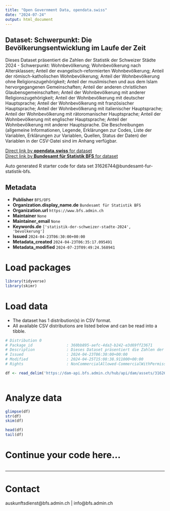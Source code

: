 ```yaml
---
title: "Open Government Data, opendata.swiss"
date: "2024-07-24"
output: html_document
---
```


## Dataset: Schwerpunkt: Die Bevölkerungsentwicklung im Laufe der Zeit

Dieses Dataset präsentiert die Zahlen der Statistik der Schweizer Städte 2024 - Schwerpunkt: Wohnbevölkerung; Wohnbevölkerung nach Altersklassen; Anteil der evangelisch-reformierten Wohnbevölkerung; Anteil der römisch-katholischen Wohnbevölkerung; Anteil der Wohnbevölkerung ohne Religionszugehörigkeit; Anteil der muslimischen und aus dem Islam hervorgegangenen Gemeinschaften; Anteil der anderen christlichen Glaubensgemeinschaften; Anteil der Wohnbevölkerung mit anderer Religionszugehörigkeit; Anteil der Wohnbevölkerung mit deutscher Hauptsprache; Anteil der Wohnbevölkerung mit französischer Hauptsprache; Anteil der Wohnbevölkerung mit italienischer Hauptsprache; Anteil der Wohnbevölkerung mit rätoromanischer Hauptsprache; Anteil der Wohnbevölkerung mit englischer Hauptsprache; Anteil der Wohnbevölkerung mit anderer Hauptsprache. Die Beschreibungen (allgemeine Informationen, Legende, Erklärungen zur Codes, Liste der Variablen, Erklärungen zur Variablen, Quellen, Status der Daten) der Variablen in der CSV-Datei sind im Anhang verfügbar.

[Direct link by **opendata.swiss** for dataset](https://opendata.swiss/de/dataset/schwerpunkt-die-bevolkerungsentwicklung-im-laufe-der-zeit)<br>
[Direct link by **Bundesamt für Statistik BFS** for dataset](https://www.bfs.admin.ch/asset/de/ts-b-ssv-00-2024)

Auto generated R starter code for data set 31626744@bundesamt-fur-statistik-bfs.

## Metadata

- **Publisher** `BFS/OFS`
- **Organization.display_name.de** `Bundesamt für Statistik BFS`
- **Organization.url** `https://www.bfs.admin.ch`
- **Maintainer** `None`
- **Maintainer_email** `None`
- **Keywords.de** `['statistik-der-schweizer-stadte-2024', 'bevolkerung']`
- **Issued** `2024-04-23T06:30:00+00:00`
- **Metadata_created** `2024-04-23T06:35:17.095491`
- **Metadata_modified** `2024-07-23T09:49:24.568941`


# Load packages

```r

library(tidyverse)
library(skimr)

```

# Load data

-   The dataset has 1 distribution(s) in CSV format.
-   All available CSV distributions are listed below and can be read into a tibble.

```r

# Distribution 0
# Package_id               : 360bb895-aefc-4da3-b242-e3d69ff23671
# Description              : Dieses Dataset präsentiert die Zahlen der Statistik der Schweizer Städte 2024 - Schwerpunkt: Wohnbevölkerung; Wohnbevölkerung nach Altersklassen; Anteil der evangelisch-reformierten Wohnbevölkerung; Anteil der römisch-katholischen Wohnbevölkerung; Anteil der Wohnbevölkerung ohne Religionszugehörigkeit; Anteil der muslimischen und aus dem Islam hervorgegangenen Gemeinschaften; Anteil der anderen christlichen Glaubensgemeinschaften; Anteil der Wohnbevölkerung mit anderer Religionszugehörigkeit; Anteil der Wohnbevölkerung mit deutscher Hauptsprache; Anteil der Wohnbevölkerung mit französischer Hauptsprache; Anteil der Wohnbevölkerung mit italienischer Hauptsprache; Anteil der Wohnbevölkerung mit rätoromanischer Hauptsprache; Anteil der Wohnbevölkerung mit englischer Hauptsprache; Anteil der Wohnbevölkerung mit anderer Hauptsprache. Die Beschreibungen (allgemeine Informationen, Legende, Erklärungen zur Codes, Liste der Variablen, Erklärungen zur Variablen, Quellen, Status der Daten) der Variablen in der CSV-Datei sind im Anhang verfügbar.
# Issued                   : 2024-04-23T06:30:00+00:00
# Modified                 : 2024-04-25T15:08:38.911000+00:00
# Rights                   : NonCommercialAllowed-CommercialWithPermission-ReferenceRequired

df <- read_delim('https://dam-api.bfs.admin.ch/hub/api/dam/assets/31626747/master')



```

# Analyze data

```r

glimpse(df)
str(df)
skim(df)

head(df)
tail(df)

```

# Continue your code here...

```r

```

------------------------------------------------------------------------

# Contact

auskunftsdienst@bfs.admin.ch | info@bfs.admin.ch
